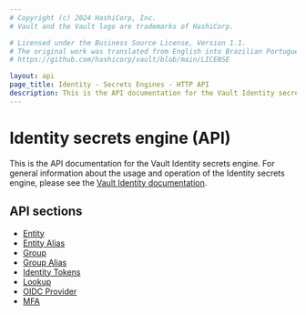 ```yaml
---
# Copyright (c) 2024 HashiCorp, Inc.
# Vault and the Vault logo are trademarks of HashiCorp.

# Licensed under the Business Source License, Version 1.1.
# The original work was translated from English into Brazilian Portuguese.
# https://github.com/hashicorp/vault/blob/main/LICENSE

layout: api
page_title: Identity - Secrets Engines - HTTP API
description: This is the API documentation for the Vault Identity secrets engine.
---
```


# Identity secrets engine (API)

This is the API documentation for the Vault Identity secrets engine. For general
information about the usage and operation of the Identity secrets engine, please
see the [Vault Identity documentation](/vault/docs/secrets/identity).

## API sections

- [Entity](/vault/api-docs/secret/identity/entity)
- [Entity Alias](/vault/api-docs/secret/identity/entity-alias)
- [Group](/vault/api-docs/secret/identity/group)
- [Group Alias](/vault/api-docs/secret/identity/group-alias)
- [Identity Tokens](/vault/api-docs/secret/identity/tokens)
- [Lookup](/vault/api-docs/secret/identity/lookup)
- [OIDC Provider](/vault/api-docs/secret/identity/oidc-provider)
- [MFA](/vault/api-docs/secret/identity/mfa)
